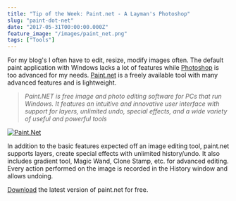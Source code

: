 ```yaml
---
title: "Tip of the Week: Paint.net - A Layman's Photoshop"
slug: "paint-dot-net"
date: "2017-05-31T00:00:00.000Z"
feature_image: "/images/paint_net.png"
tags: ["Tools"]
---
```


For my blog's I often have to edit, resize, modify images often. The default paint application with Windows lacks a lot of features while [Photoshop](http://www.adobe.com/au/products/photoshop.html) is too advanced for my needs. [Paint.net](https://www.getpaint.net/index.html) is a freely available tool with many advanced features and is lightweight.

> _Paint.NET is free image and photo editing software for PCs that run Windows. It features an intuitive and innovative user interface with support for layers, unlimited undo, special effects, and a wide variety of useful and powerful tools_

[![Paint.Net](/images/pain_net_screen.png)](https://www.getpaint.net/screenshots.html)

In addition to the basic features expected off an image editing tool, paint.net supports layers, create special effects with unlimited history/undo. It also includes gradient tool, Magic Wand, Clone Stamp, etc. for advanced editing. Every action performed on the image is recorded in the History window and allows undoing.

[Download](https://www.getpaint.net/download.html) the latest version of paint.net for free.